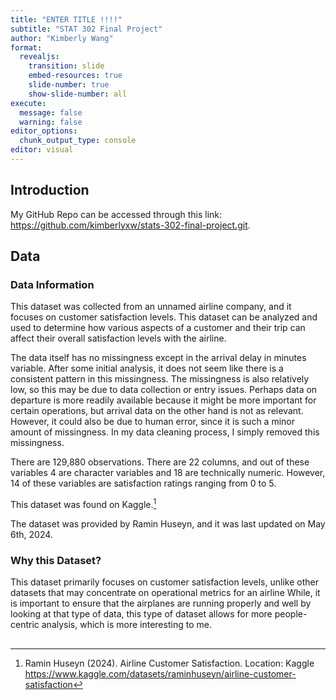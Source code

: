```yaml
---
title: "ENTER TITLE !!!!"
subtitle: "STAT 302 Final Project"
author: "Kimberly Wang"
format: 
  revealjs:
    transition: slide
    embed-resources: true
    slide-number: true
    show-slide-number: all
execute:
  message: false
  warning: false
editor_options: 
  chunk_output_type: console
editor: visual
---
```


## Introduction {.scrollable}



My GitHub Repo can be accessed through this link: [https://github.com/kimberlyxw/stats-302-final-project.git](https://github.com/kimberlyxw/stats-302-final-project.git). 


## Data {.scrollable}

::: {.panel-tabset}

### Data Information

This dataset was collected from an unnamed airline company, and it focuses on customer satisfaction levels. This dataset can be analyzed and used to determine how various aspects of a customer and their trip can affect their overall satisfaction levels with the airline. 

The data itself has no missingness except in the arrival delay in minutes variable. After some initial analysis, it does not seem like there is a consistent pattern in this missingness. The missingness is also relatively low, so this may be due to data collection or entry issues. Perhaps data on departure is more readily available because it might be more important for certain operations, but arrival data on the other hand is not as relevant. However, it could also be due to human error, since it is such a minor amount of missingness. In my data cleaning process, I simply removed this missingness. 

There are 129,880 observations. There are 22 columns, and out of these variables 4 are character variables and 18 are technically numeric. However, 14 of these variables are satisfaction ratings ranging from 0 to 5. 

This dataset was found on Kaggle.^[Ramin Huseyn (2024). Airline Customer Satisfaction. Location: Kaggle [https://www.kaggle.com/datasets/raminhuseyn/airline-customer-satisfaction](https://www.kaggle.com/datasets/raminhuseyn/airline-customer-satisfaction)]

The dataset was provided by Ramin Huseyn, and it was last updated on May 6th, 2024. 

### Why this Dataset? 

This dataset primarily focuses on customer satisfaction levels, unlike other datasets that may concentrate on operational metrics for an airline While, it is important to ensure that the airplanes are running properly and well by looking at that type of data, this type of dataset allows for more people-centric analysis, which is more interesting to me.  

:::

##  







